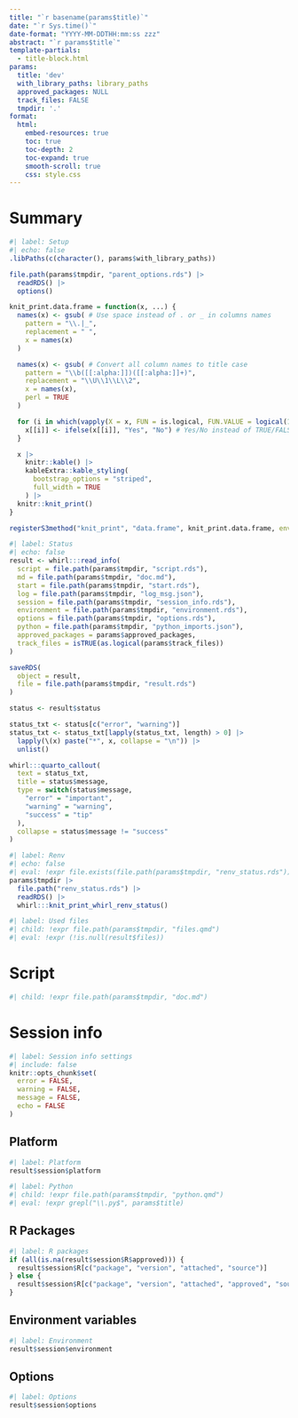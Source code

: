 ```yaml
---
title: "`r basename(params$title)`"
date: "`r Sys.time()`"
date-format: "YYYY-MM-DDTHH:mm:ss zzz"
abstract: "`r params$title`"
template-partials:
  - title-block.html
params:
  title: 'dev'
  with_library_paths: library_paths
  approved_packages: NULL
  track_files: FALSE
  tmpdir: '.'
format:
  html:
    embed-resources: true
    toc: true
    toc-depth: 2
    toc-expand: true
    smooth-scroll: true
    css: style.css
---
```


# Summary


```r
#| label: Setup
#| echo: false
.libPaths(c(character(), params$with_library_paths))

file.path(params$tmpdir, "parent_options.rds") |> 
  readRDS() |> 
  options()

knit_print.data.frame = function(x, ...) {
  names(x) <- gsub( # Use space instead of . or _ in columns names
    pattern = "\\.|_",
    replacement = " ",
    x = names(x)
  )

  names(x) <- gsub( # Convert all column names to title case
    pattern = "\\b([[:alpha:]])([[:alpha:]]+)", 
    replacement = "\\U\\1\\L\\2", 
    x = names(x), 
    perl = TRUE
  )

  for (i in which(vapply(X = x, FUN = is.logical, FUN.VALUE = logical(1)))) {
    x[[i]] <- ifelse(x[[i]], "Yes", "No") # Yes/No instead of TRUE/FALSE
  }

  x |> 
    knitr::kable() |>
    kableExtra::kable_styling(
      bootstrap_options = "striped",
      full_width = TRUE
    ) |>
  knitr::knit_print()
}

registerS3method("knit_print", "data.frame", knit_print.data.frame, envir = asNamespace("knitr"))
```

```r
#| label: Status
#| echo: false
result <- whirl:::read_info(
  script = file.path(params$tmpdir, "script.rds"),
  md = file.path(params$tmpdir, "doc.md"), 
  start = file.path(params$tmpdir, "start.rds"),
  log = file.path(params$tmpdir, "log_msg.json"),
  session = file.path(params$tmpdir, "session_info.rds"),
  environment = file.path(params$tmpdir, "environment.rds"),
  options = file.path(params$tmpdir, "options.rds"),
  python = file.path(params$tmpdir, "python_imports.json"),
  approved_packages = params$approved_packages,
  track_files = isTRUE(as.logical(params$track_files))
)

saveRDS(
  object = result, 
  file = file.path(params$tmpdir, "result.rds")
)

status <- result$status

status_txt <- status[c("error", "warning")]
status_txt <- status_txt[lapply(status_txt, length) > 0] |>
  lapply(\(x) paste("*", x, collapse = "\n")) |>
  unlist()

whirl:::quarto_callout(
  text = status_txt,
  title = status$message,
  type = switch(status$message,
    "error" = "important",
    "warning" = "warning",
    "success" = "tip"
  ),
  collapse = status$message != "success"
)
```

```r
#| label: Renv
#| echo: false
#| eval: !expr file.exists(file.path(params$tmpdir, "renv_status.rds"))
params$tmpdir |>
  file.path("renv_status.rds") |>
  readRDS() |> 
  whirl:::knit_print_whirl_renv_status()
```

```r
#| label: Used files
#| child: !expr file.path(params$tmpdir, "files.qmd")
#| eval: !expr (!is.null(result$files))
```

# Script
::: {.script-container}
```r
#| child: !expr file.path(params$tmpdir, "doc.md")
```
::: 
# Session info

```r
#| label: Session info settings
#| include: false
knitr::opts_chunk$set(
  error = FALSE,
  warning = FALSE,
  message = FALSE,
  echo = FALSE
)
```

## Platform

```r
#| label: Platform
result$session$platform
```

```r
#| label: Python
#| child: !expr file.path(params$tmpdir, "python.qmd")
#| eval: !expr grepl("\\.py$", params$title)
```

## R Packages

```r
#| label: R packages
if (all(is.na(result$session$R$approved))) {
  result$session$R[c("package", "version", "attached", "source")]
} else {
  result$session$R[c("package", "version", "attached", "approved", "source")]
}
```

## Environment variables

```r
#| label: Environment
result$session$environment
```

## Options

```r
#| label: Options
result$session$options
```
